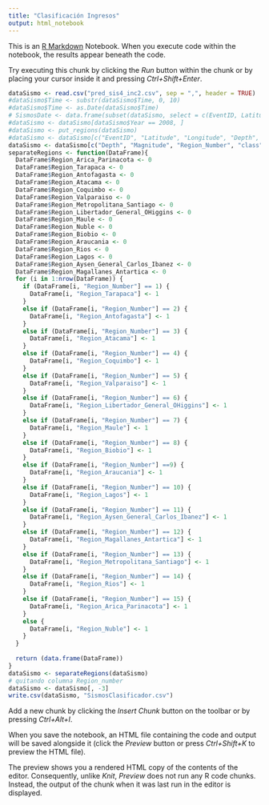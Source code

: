 ```yaml
---
title: "Clasificación Ingresos"
output: html_notebook
---
```


This is an [R Markdown](http://rmarkdown.rstudio.com) Notebook. When you execute code within the notebook, the results appear beneath the code. 

Try executing this chunk by clicking the *Run* button within the chunk or by placing your cursor inside it and pressing *Ctrl+Shift+Enter*. 

```r
dataSismo <- read.csv("pred_sis4_inc2.csv", sep = ",", header = TRUE)
#dataSismo$Time <- substr(dataSismo$Time, 0, 10)
#dataSismo$Time <- as.Date(dataSismo$Time)
# SismosDate <- data.frame(subset(dataSismo, select = c(EventID, Latitude, Longitude, Depth, MagType, Magnitude)), year = as.numeric(format(dataSismo$Time, format = "%Y")), month = as.numeric(format(dataSismo$Time, format = "%m")), day = as.numeric(format(dataSismo$Time, format = "%d")))
#dataSismo <- dataSismo[dataSismo$Year == 2008, ]
#dataSismo <- put_regions(dataSismo)
#dataSismo <- dataSismo[c("EventID", "Latitude", "Longitude", "Depth", "Magnitude", "Year", "Month", "Day", "Region_Number")]
dataSismo <- dataSismo[c("Depth", "Magnitude", "Region_Number", "class")]
separateRegions <- function(DataFrame){
  DataFrame$Region_Arica_Parinacota <- 0
  DataFrame$Region_Tarapaca <- 0
  DataFrame$Region_Antofagasta <- 0
  DataFrame$Region_Atacama <- 0
  DataFrame$Region_Coquimbo <- 0
  DataFrame$Region_Valparaiso <- 0
  DataFrame$Region_Metropolitana_Santiago <- 0
  DataFrame$Region_Libertador_General_OHiggins <- 0
  DataFrame$Region_Maule <- 0
  DataFrame$Region_Nuble <- 0
  DataFrame$Region_Biobio <- 0
  DataFrame$Region_Araucania <- 0
  DataFrame$Region_Rios <- 0
  DataFrame$Region_Lagos <- 0
  DataFrame$Region_Aysen_General_Carlos_Ibanez <- 0
  DataFrame$Region_Magallanes_Antartica <- 0
  for (i in 1:nrow(DataFrame)) {
    if (DataFrame[i, "Region_Number"] == 1) {
      DataFrame[i, "Region_Tarapaca"] <- 1
    }
    else if (DataFrame[i, "Region_Number"] == 2) {
      DataFrame[i, "Region_Antofagasta"] <- 1
    }
    else if (DataFrame[i, "Region_Number"] == 3) {
      DataFrame[i, "Region_Atacama"] <- 1
    }
    else if (DataFrame[i, "Region_Number"] == 4) {
      DataFrame[i, "Region_Coquimbo"] <- 1
    }
    else if (DataFrame[i, "Region_Number"] == 5) {
      DataFrame[i, "Region_Valparaiso"] <- 1
    }
    else if (DataFrame[i, "Region_Number"] == 6) {
      DataFrame[i, "Region_Libertador_General_OHiggins"] <- 1
    }
    else if (DataFrame[i, "Region_Number"] == 7) {
      DataFrame[i, "Region_Maule"] <- 1
    }
    else if (DataFrame[i, "Region_Number"] == 8) {
      DataFrame[i, "Region_Biobio"] <- 1
    }
    else if (DataFrame[i, "Region_Number"] ==9) {
      DataFrame[i, "Region_Araucania"] <- 1
    }
    else if (DataFrame[i, "Region_Number"] == 10) {
      DataFrame[i, "Region_Lagos"] <- 1
    }
    else if (DataFrame[i, "Region_Number"] == 11) {
      DataFrame[i, "Region_Aysen_General_Carlos_Ibanez"] <- 1
    }
    else if (DataFrame[i, "Region_Number"] == 12) {
      DataFrame[i, "Region_Magallanes_Antartica"] <- 1
    }
    else if (DataFrame[i, "Region_Number"] == 13) {
      DataFrame[i, "Region_Metropolitana_Santiago"] <- 1
    }
    else if (DataFrame[i, "Region_Number"] == 14) {
      DataFrame[i, "Region_Rios"] <- 1
    }
    else if (DataFrame[i, "Region_Number"] == 15) {
      DataFrame[i, "Region_Arica_Parinacota"] <- 1
    }
    else {
      DataFrame[i, "Region_Nuble"] <- 1
    }
  }
  
  return (data.frame(DataFrame))
}
dataSismo <- separateRegions(dataSismo)
# quitando columna Region_number
dataSismo <- dataSismo[, -3]
write.csv(dataSismo, "SismosClasificador.csv")
```

Add a new chunk by clicking the *Insert Chunk* button on the toolbar or by pressing *Ctrl+Alt+I*.

When you save the notebook, an HTML file containing the code and output will be saved alongside it (click the *Preview* button or press *Ctrl+Shift+K* to preview the HTML file).

The preview shows you a rendered HTML copy of the contents of the editor. Consequently, unlike *Knit*, *Preview* does not run any R code chunks. Instead, the output of the chunk when it was last run in the editor is displayed.
